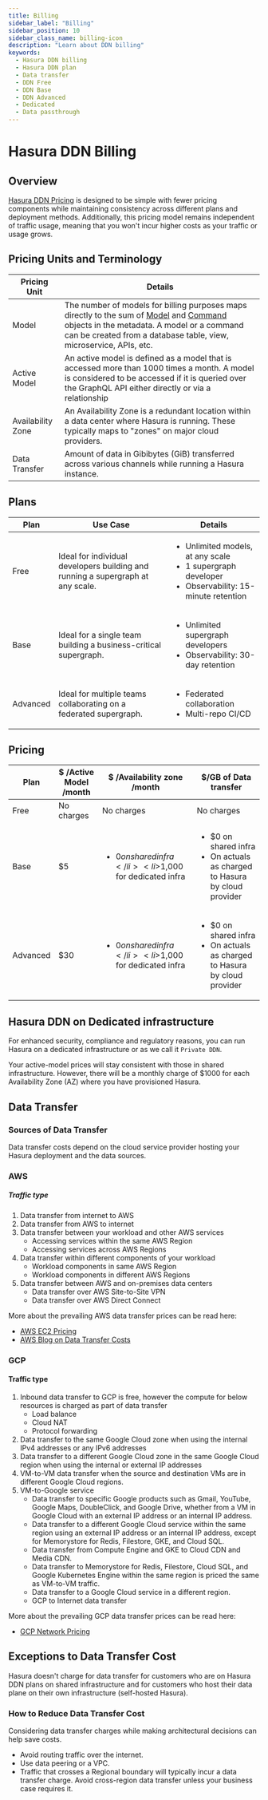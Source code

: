 ```yaml
---
title: Billing
sidebar_label: "Billing"
sidebar_position: 10
sidebar_class_name: billing-icon
description: "Learn about DDN billing"
keywords:
  - Hasura DDN billing
  - Hasura DDN plan
  - Data transfer
  - DDN Free
  - DDN Base
  - DDN Advanced
  - Dedicated
  - Data passthrough
---
```


# Hasura DDN Billing

## Overview

[Hasura DDN Pricing](https://hasura.io/pricing/v3) is designed to be simple with fewer pricing components while
maintaining consistency across different plans and deployment methods. Additionally, this pricing model remains
independent of traffic usage, meaning that you won't incur higher costs as your traffic or usage grows.

## Pricing Units and Terminology

| Pricing Unit      | Details                                                                                                                                                                                                                                                                            |
| ----------------- | ---------------------------------------------------------------------------------------------------------------------------------------------------------------------------------------------------------------------------------------------------------------------------------- |
| Model             | The number of models for billing purposes maps directly to the sum of [Model](/supergraph-modeling/models.mdx) and [Command](/supergraph-modeling/commands.mdx) objects in the metadata. A model or a command can be created from a database table, view, microservice, APIs, etc. |
| Active Model      | An active model is defined as a model that is accessed more than 1000 times a month. A model is considered to be accessed if it is queried over the GraphQL API either directly or via a relationship                                                                              |
| Availability Zone | An Availability Zone is a redundant location within a data center where Hasura is running. These typically maps to "zones" on major cloud providers.                                                                                                                               |
| Data Transfer     | Amount of data in Gibibytes (GiB) transferred across various channels while running a Hasura instance.                                                                                                                                                                             |

## Plans

| Plan     | Use Case                                                                        | Details                                                                                                                    |
| -------- | ------------------------------------------------------------------------------- | -------------------------------------------------------------------------------------------------------------------------- |
| Free     | Ideal for individual developers building and running a supergraph at any scale. | <ul><li>Unlimited models, at any scale</li><li>1 supergraph developer</li><li>Observability: 15-minute retention</li></ul> |
| Base     | Ideal for a single team building a business-critical supergraph.                | <ul><li>Unlimited supergraph developers</li><li>Observability: 30-day retention</li></ul>                                  |
| Advanced | Ideal for multiple teams collaborating on a federated supergraph.               | <ul><li>Federated collaboration</li><li>Multi-repo CI/CD</li></ul>                                                         |

## Pricing

| Plan     | $ /Active Model /month | $ /Availability zone /month                                                  | $/GB of Data transfer                                                                                |
| -------- | ---------------------- | ---------------------------------------------------------------------------- | ---------------------------------------------------------------------------------------------------- |
| Free     | No charges             | No charges                                                                   | No charges                                                                                           |
| Base     | $5                     | <ul> <li> $0 on shared infra </li> <li>$1,000 for dedicated infra </li></ul> | <ul> <li> $0 on shared infra </li> <li> On actuals as charged to Hasura by cloud provider </li></ul> |
| Advanced | $30                    | <ul> <li> $0 on shared infra </li> <li>$1,000 for dedicated infra </li></ul> | <ul> <li> $0 on shared infra </li> <li> On actuals as charged to Hasura by cloud provider </li></ul> |

## Hasura DDN on Dedicated infrastructure

For enhanced security, compliance and regulatory reasons, you can run Hasura on a dedicated infrastructure or as we call
it `Private DDN`.

Your active-model prices will stay consistent with those in shared infrastructure. However, there will be a monthly
charge of $1000 for each Availability Zone (AZ) where you have provisioned Hasura.

## Data Transfer

### Sources of Data Transfer

Data transfer costs depend on the cloud service provider hosting your Hasura deployment and the data sources.

### AWS

##### Traffic type

1. Data transfer from internet to AWS
2. Data transfer from AWS to internet
3. Data transfer between your workload and other AWS services
   - Accessing services within the same AWS Region
   - Accessing services across AWS Regions
4. Data transfer within different components of your workload
   - Workload components in same AWS Region
   - Workload components in different AWS Regions
5. Data transfer between AWS and on-premises data centers
   - Data transfer over AWS Site-to-Site VPN
   - Data transfer over AWS Direct Connect

More about the prevailing AWS data transfer prices can be read here:

- [AWS EC2 Pricing](https://aws.amazon.com/ec2/pricing/on-demand/)
- [AWS Blog on Data Transfer Costs](https://aws.amazon.com/blogs/architecture/overview-of-data-transfer-costs-for-common-architectures/)

### GCP

#### Traffic type

1. Inbound data transfer to GCP is free, however the compute for below resources is charged as part of data transfer
   - Load balance
   - Cloud NAT
   - Protocol forwarding
2. Data transfer to the same Google Cloud zone when using the internal IPv4 addresses or any IPv6 addresses
3. Data transfer to a different Google Cloud zone in the same Google Cloud region when using the internal or external IP
   addresses
4. VM-to-VM data transfer when the source and destination VMs are in different Google Cloud regions.
5. VM-to-Google service
   - Data transfer to specific Google products such as Gmail, YouTube, Google Maps, DoubleClick, and Google Drive,
     whether from a VM in Google Cloud with an external IP address or an internal IP address.
   - Data transfer to a different Google Cloud service within the same region using an external IP address or an
     internal IP address, except for Memorystore for Redis, Filestore, GKE, and Cloud SQL.
   - Data transfer from Compute Engine and GKE to Cloud CDN and Media CDN.
   - Data transfer to Memorystore for Redis, Filestore, Cloud SQL, and Google Kubernetes Engine within the same region
     is priced the same as VM-to-VM traffic.
   - Data transfer to a Google Cloud service in a different region.
   - GCP to Internet data transfer

More about the prevailing GCP data transfer prices can be read here:

- [GCP Network Pricing](https://cloud.google.com/vpc/network-pricing)

## Exceptions to Data Transfer Cost

Hasura doesn't charge for data transfer for customers who are on Hasura DDN plans on shared infrastructure and for
customers who host their data plane on their own infrastructure (self-hosted Hasura).

### How to Reduce Data Transfer Cost

Considering data transfer charges while making architectural decisions can help save costs.

- Avoid routing traffic over the internet.
- Use data peering or a VPC.
- Traffic that crosses a Regional boundary will typically incur a data transfer charge. Avoid cross-region data transfer
  unless your business case requires it.
